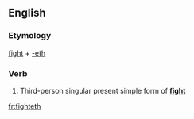 ==English==

===Etymology===
[[fight]] + [[-eth]]

===Verb===
{{en-verb form}}

# {{context|archaic|lang=en}} Third-person singular present simple form of '''[[fight]]'''

[[fr:fighteth]]